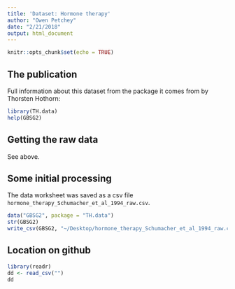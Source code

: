 ```yaml
---
title: 'Dataset: Hormone therapy'
author: "Owen Petchey"
date: "2/21/2018"
output: html_document
---
```


```r
knitr::opts_chunk$set(echo = TRUE)
```


## The publication

Full information about this dataset from the package it comes from by Thorsten Hothorn:

```r
library(TH.data)
help(GBSG2)
```


## Getting the raw data

See above.

## Some initial processing

The data worksheet was saved as a csv file `hormone_therapy_Schumacher_et_al_1994_raw.csv`.

```r
data("GBSG2", package = "TH.data")
str(GBSG2)
write_csv(GBSG2, "~/Desktop/hormone_therapy_Schumacher_et_al_1994_raw.csv")
```


## Location on github


```r
library(readr)
dd <- read_csv("")
dd
```

